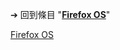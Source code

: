 {{LSR
|article = Firefox OS
|latest_release_version = 2.2.0
|latest_release_date = {{Release date and age|2015|04|29}}<ref>{{cite web|title=Firefox OS 2.2 Notes|url=https://www.mozilla.org/en-US/firefox/os/notes/2.2/|accessdate=2015-09-15}}</ref><ref>{{cite web|title=Firefox OS 2.1 Notes|url=https://www.mozilla.org/en-US/firefox/os/notes/2.1/|accessdate=2015-09-15}}</ref><ref>{{cite web|title=Firefox OS 2.0 Notes|url=https://www.mozilla.org/en-US/firefox/os/notes/2.0/|accessdate=2015-09-15}}</ref><ref>{{cite web|title=Firefox OS 1.4 Notes|url=https://www.mozilla.org/en-US/firefox/os/notes/1.4/|accessdate=2014-10-08}}</ref>
}}<noinclude>

➔ 回到條目 "'''[[Firefox OS]]'''"
[[Category:最新穩定版模板|Firefox OS]]

</noinclude>